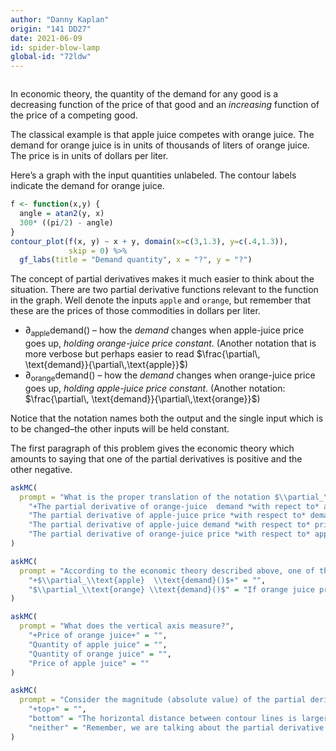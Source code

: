 ```yaml
---
author: "Danny Kaplan"
origin: "141 DD27"
date: 2021-06-09 
id: spider-blow-lamp
global-id: "72ldw"
---
```


```r
```

In economic theory, the quantity of the demand for any good is a decreasing function of the price of that good and an *increasing* function of the price of a competing good.

The classical example is that apple juice competes with orange juice. The demand for orange juice is  in  units of thousands of liters of orange juice. The price is in units of dollars  per  liter.

Here's a graph with the input quantities unlabeled. The contour labels indicate the demand for orange juice.



```r
f <- function(x,y) {
  angle = atan2(y, x)
  300* ((pi/2) - angle)
}
contour_plot(f(x, y) ~ x + y, domain(x=c(3,1.3), y=c(.4,1.3)),
             skip = 0) %>%
  gf_labs(title = "Demand quantity", x = "?", y = "?")
```

The concept of  partial derivatives makes it much easier to think about the situation. There are two partial derivative functions relevant  to the function in the graph. Well denote the inputs `apple` and `orange`, but remember that  these are the prices of those commodities in  dollars per liter.

* $\partial_\text{apple} \text{demand}()$ -- how the *demand* changes when apple-juice price goes up, *holding orange-juice  price constant*. (Another notation that is more verbose but perhaps easier to read $\frac{\partial\, \text{demand}}{\partial\,\text{apple}}$)
* $\partial_\text{orange} \text{demand}()$ -- how the *demand* changes when orange-juice price goes up, *holding apple-juice  price constant*. (Another notation:  $\frac{\partial\, \text{demand}}{\partial\,\text{orange}}$)

Notice that the notation  names both the output and the single input which is to be changed--the other inputs will be held constant.

The first  paragraph of this problem gives the economic theory which amounts to saying that one of the partial derivatives is  positive and the other negative.

```r
askMC(
  prompt = "What is the proper translation of the notation $\\partial_\\text{apple}\\text{demand}()$?",
    "+The partial derivative of orange-juice  demand *with repect to* apple-juice price+" = "",
    "The partial derivative of apple-juice price *with respect to* demand for orange juice" = "Derivatives are always with respect to an *input*. Demand for orange juice is the output.",
    "The partial derivative of apple-juice demand *with respect to* price of apple juice" = "This problem is about orange-juice demand, not apple-juice demand.",
    "The partial derivative of orange-juice price *with respect to* apple-juice price." = "Both of these are *inputs* to the demand function. A partial derivative is always about the change in output when one of the inputs changes, not the change in one input when another input changes."
)
```


```r
askMC(
  prompt = "According to the economic theory described above, one of the partial derivatives will be positive and the other negative. Which will be *positive*.",
    "+$\\partial_\\text{apple}  \\text{demand}()$+" = "",
    "$\\partial_\\text{orange} \\text{demand}()$" = "If orange juice prices went up, would you drink more orange juice?"
)
```


```r
askMC(
  prompt = "What does the vertical axis measure?",
    "+Price of orange juice+" = "",
    "Quantity of apple juice" = "",
    "Quantity of orange juice" = "",
    "Price of apple juice" = ""
)
```

```r
askMC(
  prompt = "Consider the magnitude (absolute value) of the partial derivative of demand with respect to orange-juice price. Is this magnitude greater toward the top of the graph or the bottom?",
    "+top+" = "",
    "bottom" = "The horizontal distance between contour lines is larger at the bottom of the graph than at the top. Far-apart contours mean that the function is flatter.",
    "neither" = "Remember, we are talking about the partial derivative with respect to orange juice price. That corresponds to the slope when moving in a *horizontal* direction."
)
```





